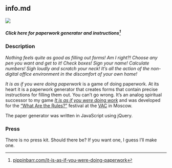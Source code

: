 ## info.md {#sec-info}

![](info/images/it-is-as-if-you-were-doing-paperwork-banner.png)

##### Click here for paperwork generator and instructions^[[pippinbarr.com/it-is-as-if-you-were-doing-paperwork](https://www.pippinbarr.com/it-is-as-if-you-were-doing-paperwork)]

### Description
*Nothing feels quite as good as filling out forms! Am I right?! Choose any pen you want and get to it! Check boxes! Sign your name! Calculate numbers! Sigh loudly and scratch your neck! It's all the action of the non-digital office environment in the discomfort of your own home!*

*It is as if you were doing paperwork* is a game of doing paperwork. At its heart it is a paperwork generator that creates forms that contain precise instructions for filling them out. You can't go wrong. It's an analog spiritual successor to my game [*It is as if you were doing work*](https://www.pippinbarr.com/itisasifyouweredoingwork/info) and was developed for the ["What Are the Rules?"](https://v-a-c.org/en/ges2/festival-of-play-and-games-what-are-the-rules) festival at the [VAC](https://v-a-c.org/) in Moscow.

The paper generator was written in JavaScript using jQuery.

### Press
There is no press kit. Should there be? If you want one, I guess I'll make one.

